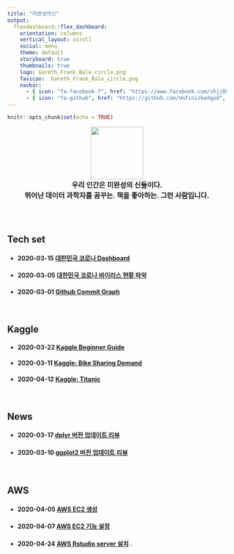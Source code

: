 ```yaml
---
title: "미완성의신"
output: 
  flexdashboard::flex_dashboard:
    orientation: columns
    vertical_layout: scroll
    social: menu
    theme: default
    storyboard: true
    thumbnails: true
    logo: Gareth_Frank_Bale_circle.png
    favicon:  Gareth_Frank_Bale_circle.png
    navbar:
      - { icon: "fa-facebook-f", href: "https://www.facebook.com/shjj08", align: right }
      - { icon: "fa-github", href: "https://github.com/Unfinishedgod", align: right }   
---
```



```r
knitr::opts_chunk$set(echo = TRUE)
```

<style>
.navbar {
  background-color:#24292e;
  border-color:white;
}
.navbar-brand {
color:white!important;
}
</style>

<style type="text/css">

.chart-title {  /* chart_title  */
   font-size: 30px
</style>




<head>
<script type="text/javascript">
(function(i,s,o,g,r,a,m) {i['GoogleAnalyticsObject']=r;i[r]=i[r]||function() {
(i[r].q=i[r].q||[]).push(arguments)},i[r].l=1*new Date();a=s.createElement(o),
m=s.getElementsByTagName(o)[0];a.async=1;a.src=g;m.parentNode.insertBefore(a,m)
})(window,document,'script','//www.google-analytics.com/analytics.js','ga');

ga('create', 'UA-145407326-3', 'auto');
ga('send', 'pageview');

<meta name="google-site-verification" content="T-jgE28abL3vl7UecFzARwl7_S3qC_ppH4TxxFwQcjs" />

</script>
</head>


<p align="center">
  <img src="Gareth_Frank_Bale_circle_index.png" width="120" height="120"> <br>
  <font size= 3><b>우리 인간은 미완성의 신들이다.</b></font> <br>
  <font size= 3><b>뛰어난 데이터 과학자를 꿈꾸는. 책을 좋아하는. 그런 사람입니다.</b></font>
</p>


<br>
<br>


## Tech set

- #### 2020-03-15 [대한민국 코로나 Dashboard](docs/flexdashboard_shiny/flexdashboard_shiny.html)
- #### 2020-03-05 [대한민국 코로나 바이러스 현황 파악](docs/corona/corona.html)
- #### 2020-03-01 [Github Commit Graph](docs/git_commit_vis/gg_vis.html)

<br>

## Kaggle

- #### 2020-03-22 [Kaggle Beginner Guide](docs/kaggle/Kaggle_beginner_guide/kaggle_beginner_guide.html) 
- #### 2020-03-11 [Kaggle: Bike Sharing Demand](docs/kaggle/bike_sharing_demand/Bike_Sharing_Demand.html)
- #### 2020-04-12 [Kaggle: Titanic](/docs/kaggle/Titanic_Machine_Learning_from_Disaster/titanic.html) 
<!-- - #### 2020-04-10 [Kaggle: House Prices: Advanced Regression Techniques](/docs/kaggle/house_prices_boston_regression/house_price_boston_regression.html) ![](http://icons.iconarchive.com/icons/custom-icon-design/flatastic-4/256/New-icon.png){#id .class width="3%"} -->

<br>

## News

- #### 2020-03-17 [dplyr 버전 업데이트 리뷰](/docs/News/dplyr_1_0_0.html)
- #### 2020-03-10 [ggplot2 버전 업데이트 리뷰](docs/News/ggplot2_330.html)

<br>

## AWS

- #### 2020-04-05 [AWS EC2 생성](/docs/aws/create_ec2/create_ec2.html) 
- #### 2020-04-07 [AWS EC2 기능 설정](/docs/aws/setting_ec2/setting_ec2.html)
- #### 2020-04-24 [AWS Rstudio server 설치](/docs/aws/install_r/install_r.html) ![](http://icons.iconarchive.com/icons/custom-icon-design/flatastic-4/256/New-icon.png){#id .class width="3%"}